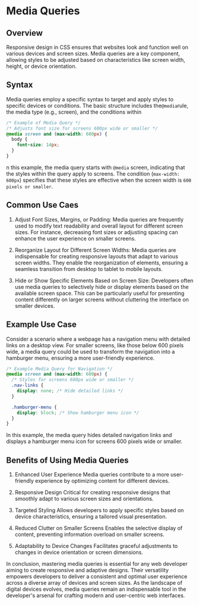 # Media Queries

## Overview

Responsive design in CSS ensures that websites look and function well on various devices and screen sizes. Media queries are a key component, allowing styles to be adjusted based on characteristics like screen width, height, or device orientation.

## Syntax

Media queries employ a specific syntax to target and apply styles to specific devices or conditions. The basic structure includes the`@media`rule, the media type (e.g., screen), and the conditions within

```css
/* Example of Media Query */
/* Adjusts font size for screens 600px wide or smaller */
@media screen and (max-width: 600px) {
  body {
    font-size: 14px;
  }
}
```

n this example, the media query starts with `@media` screen, indicating that the styles within the query apply to screens. The condition (`max-width: 600px`) specifies that these styles are effective when the screen width is `600 pixels or smaller`.

## Common Use Caes

1. Adjust Font Sizes, Margins, or Padding:
   Media queries are frequently used to modify text readability and overall layout for different screen sizes. For instance, decreasing font sizes or adjusting spacing can enhance the user experience on smaller screens.

2. Reorganize Layout for Different Screen Widths:
   Media queries are indispensable for creating responsive layouts that adapt to various screen widths. They enable the reorganization of elements, ensuring a seamless transition from desktop to tablet to mobile layouts.

3. Hide or Show Specific Elements Based on Screen Size:
   Developers often use media queries to selectively hide or display elements based on the available screen space. This can be particularly useful for presenting content differently on larger screens without cluttering the interface on smaller devices.

## Example Use Case

Consider a scenario where a webpage has a navigation menu with detailed links on a desktop view. For smaller screens, like those below 600 pixels wide, a media query could be used to transform the navigation into a hamburger menu, ensuring a more user-friendly experience.

```css
/* Example Media Query for Navigation */
@media screen and (max-width: 600px) {
  /* Styles for screens 600px wide or smaller */
  .nav-links {
    display: none; /* Hide detailed links */
  }

  .hamburger-menu {
    display: block; /* Show hamburger menu icon */
  }
}
```

In this example, the media query hides detailed navigation links and displays a hamburger menu icon for screens 600 pixels wide or smaller.

## Benefits of Using Media Queries
1. Enhanced User Experience
Media queries contribute to a more user-friendly experience by optimizing content for different devices.

2. Responsive Design
Critical for creating responsive designs that smoothly adapt to various screen sizes and orientations.

3. Targeted Styling
Allows developers to apply specific styles based on device characteristics, ensuring a tailored visual presentation.

4. Reduced Clutter on Smaller Screens
Enables the selective display of content, preventing information overload on smaller screens.

5. Adaptability to Device Changes
Facilitates graceful adjustments to changes in device orientation or screen dimensions.

In conclusion, mastering media queries is essential for any web developer aiming to create responsive and adaptive designs. Their versatility empowers developers to deliver a consistent and optimal user experience across a diverse array of devices and screen sizes. As the landscape of digital devices evolves, media queries remain an indispensable tool in the developer's arsenal for crafting modern and user-centric web interfaces.